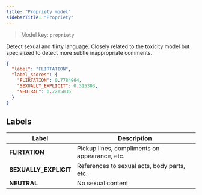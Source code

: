 ```yaml
---
title: "Propriety model"
sidebarTitle: "Propriety"
---
```


> Model key: `propriety`

Detect sexual and flirty language. Closely related to the toxicity model but specialized to detect more subtle inappropriate comments.

```json Response Example:
{
  "label": "FLIRTATION",
  "label_scores": {
    "FLIRTATION": 0.7784964,
    "SEXUALLY_EXPLICIT": 0.315303,
    "NEUTRAL": 0.2215036
  }
}
```

## Labels

| Label                 | Description                                   |
| --------------------- | --------------------------------------------- |
| **FLIRTATION**        | Pickup lines, compliments on appearance, etc. |
| **SEXUALLY_EXPLICIT** | References to sexual acts, body parts, etc.   |
| **NEUTRAL**           | No sexual content                             |

<Snippet file="languages.mdx" />

<Snippet file="limitations.mdx" />
